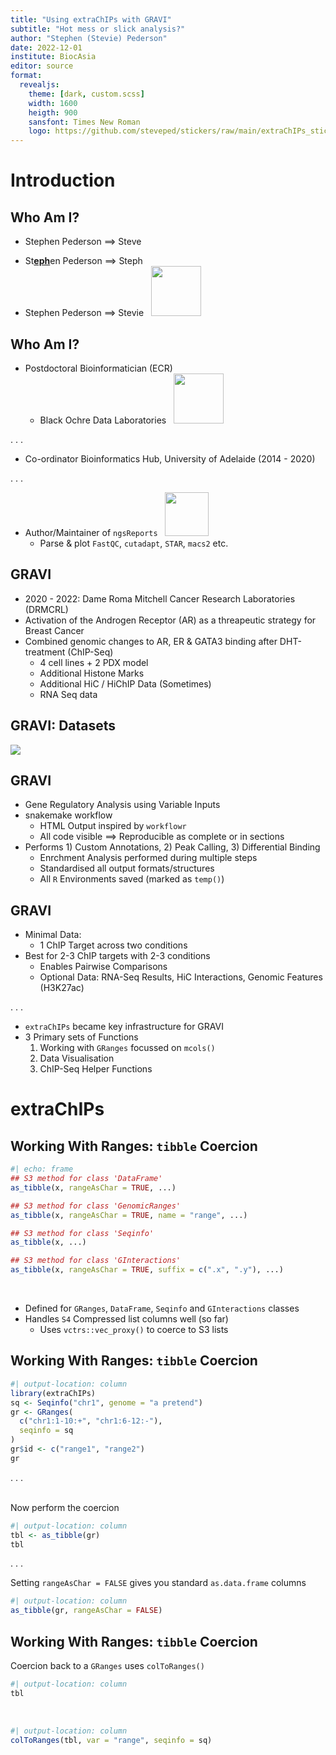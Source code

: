 ```yaml
---
title: "Using extraChIPs with GRAVI"
subtitle: "Hot mess or slick analysis?"
author: "Stephen (Stevie) Pederson"
date: 2022-12-01
institute: BiocAsia
editor: source
format: 
  revealjs:
    theme: [dark, custom.scss]
    width: 1600
    heigth: 900
    sansfont: Times New Roman
    logo: https://github.com/steveped/stickers/raw/main/extraChIPs_sticker.png
---
```


# Introduction

## Who Am I?


- Stephen Pederson $\implies$ Steve

::: {.incremental}
- St<u>**eph**</u>en Pederson $\implies$ Steph
- Stephen Pederson $\implies$ Stevie &nbsp; ![](https://static.miraheze.org/nonbinarywiki/c/c0/Nonbinary.png){width=80px}

:::

## Who Am I?

- Postdoctoral Bioinformatician (ECR)
    + Black Ochre Data Laboratories &nbsp; ![](tki.jpg){width=80px}

. . .

- Co-ordinator Bioinformatics Hub, University of Adelaide (2014 - 2020)

. . .

- Author/Maintainer of `ngsReports` &nbsp; ![](https://github.com/steveped/stickers/raw/main/alt_ngsReports_sticker.png){width=70px}
   + Parse & plot `FastQC`, `cutadapt`, `STAR`, `macs2` etc.


## GRAVI

- 2020 - 2022: Dame Roma Mitchell Cancer Research Laboratories (DRMCRL)
- Activation of the Androgen Receptor (AR) as a threapeutic strategy for Breast Cancer
- Combined genomic changes to AR, ER & GATA3 binding after DHT-treatment (ChIP-Seq)
  + 4 cell lines + 2 PDX model
  + Additional Histone Marks
  + Additional HiC / HiChIP Data (Sometimes)
  + RNA Seq data

## GRAVI: Datasets

![](DRMCRL_datasets.jpg)


## GRAVI

- Gene Regulatory Analysis using Variable Inputs
- snakemake workflow
  + HTML Output inspired by `workflowr`
  + All code visible $\implies$ Reproducible as complete or in sections
- Performs 1) Custom Annotations, 2) Peak Calling, 3) Differential Binding
  + Enrchment Analysis performed during multiple steps
  + Standardised all output formats/structures
  + All `R` Environments saved (marked as `temp()`)
  
## GRAVI

- Minimal Data:
  + 1 ChIP Target across two conditions
- Best for 2-3 ChIP targets with 2-3 conditions
  + Enables Pairwise Comparisons
  + Optional Data: RNA-Seq Results, HiC Interactions, Genomic Features (H3K27ac)
  
. . .

- `extraChIPs` became key infrastructure for GRAVI
- 3 Primary sets of Functions
  1. Working with `GRanges` focussed on `mcols()`
  2. Data Visualisation
  3. ChIP-Seq Helper Functions
  
# extraChIPs

## Working With Ranges: `tibble` Coercion

```r
#| echo: frame
## S3 method for class 'DataFrame'
as_tibble(x, rangeAsChar = TRUE, ...)

## S3 method for class 'GenomicRanges'
as_tibble(x, rangeAsChar = TRUE, name = "range", ...)

## S3 method for class 'Seqinfo'
as_tibble(x, ...)

## S3 method for class 'GInteractions'
as_tibble(x, rangeAsChar = TRUE, suffix = c(".x", ".y"), ...)
```

<br>

- Defined for `GRanges`, `DataFrame`, `Seqinfo` and `GInteractions` classes
- Handles `S4` Compressed list columns well (so far)
  + Uses `vctrs::vec_proxy()` to coerce to S3 lists

## Working With Ranges: `tibble` Coercion


```r
#| output-location: column
library(extraChIPs)
sq <- Seqinfo("chr1", genome = "a pretend")
gr <- GRanges(
  c("chr1:1-10:+", "chr1:6-12:-"), 
  seqinfo = sq
)
gr$id <- c("range1", "range2")
gr
```

. . . 

<br>
Now perform the coercion

```r
#| output-location: column
tbl <- as_tibble(gr)
tbl
```

. . . 

Setting `rangeAsChar = FALSE` gives you standard `as.data.frame` columns

```r
#| output-location: column
as_tibble(gr, rangeAsChar = FALSE)
```


## Working With Ranges: `tibble` Coercion

Coercion back to a `GRanges` uses `colToRanges()`

```r
#| output-location: column
tbl
```
<br>
```r
#| output-location: column
colToRanges(tbl, var = "range", seqinfo = sq)
```

